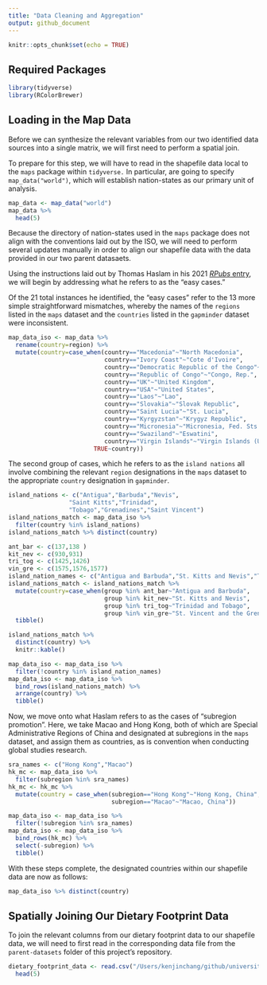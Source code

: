 ```yaml
---
title: "Data Cleaning and Aggregation"
output: github_document
---
```


```r
knitr::opts_chunk$set(echo = TRUE)
```

## Required Packages 

```r
library(tidyverse)
library(RColorBrewer)
```

## Loading in the Map Data

Before we can synthesize the relevant variables from our two identified data sources into a single matrix, we will first need to perform a spatial join. 

To prepare for this step, we will have to read in the shapefile data local to the `maps` package within `tidyverse.` In particular, are going to specify `map_data("world")`, which will establish nation-states as our primary unit of analysis.

```r
map_data <- map_data("world") 
map_data %>%
  head(5)
```

Because the directory of nation-states used in the `maps` package does not align with the conventions laid out by the ISO, we will need to perform several updates manually in order to align our shapefile data with the data provided in our two parent datasaets.

Using the instructions laid out by Thomas Haslam in his 2021 [*RPubs* entry](https://rpubs.com/Thom_JH/798825), we will begin by addressing what he refers to as the "easy cases."

Of the 21 total instances he identified, the "easy cases" refer to the 13 more simple straightforward mismatches, whereby the names of the `regions` listed in the `maps` dataset and the `countries` listed in the `gapminder` dataset were inconsistent.

```r
map_data_iso <- map_data %>% 
  rename(country=region) %>%
  mutate(country=case_when(country=="Macedonia"~"North Macedonia",
                           country=="Ivory Coast"~"Cote d'Ivoire",
                           country=="Democratic Republic of the Congo"~"Congo, Dem. Rep.",
                           country=="Republic of Congo"~"Congo, Rep.",
                           country=="UK"~"United Kingdom",
                           country=="USA"~"United States",
                           country=="Laos"~"Lao",
                           country=="Slovakia"~"Slovak Republic",
                           country=="Saint Lucia"~"St. Lucia",
                           country=="Kyrgyzstan"~"Krygyz Republic",
                           country=="Micronesia"~"Micronesia, Fed. Sts.",
                           country=="Swaziland"~"Eswatini",
                           country=="Virgin Islands"~"Virgin Islands (U.S.)",
                        TRUE~country))
```

The second group of cases, which he refers to as the `island nations` all involve combining the relevant `region` designations in the `maps` dataset to the appropriate `country` designation in `gapminder`. 

```r
island_nations <- c("Antigua","Barbuda","Nevis", 
                 "Saint Kitts","Trinidad",
                 "Tobago","Grenadines","Saint Vincent")
island_nations_match <- map_data_iso %>% 
  filter(country %in% island_nations)
island_nations_match %>% distinct(country)
```

```r
ant_bar <- c(137,138 )
kit_nev <- c(930,931)
tri_tog <- c(1425,1426)
vin_gre <- c(1575,1576,1577)
island_nation_names <- c("Antigua and Barbuda","St. Kitts and Nevis","Trinidad and Tobago","St. Vincent and the Grenadines")
island_nations_match <- island_nations_match %>% 
  mutate(country=case_when(group %in% ant_bar~"Antigua and Barbuda",
                           group %in% kit_nev~"St. Kitts and Nevis",
                           group %in% tri_tog~"Trinidad and Tobago",
                           group %in% vin_gre~"St. Vincent and the Grenadines")) %>% 
  tibble()
```

```r
island_nations_match %>%
  distinct(country) %>%
  knitr::kable()
```

```r
map_data_iso <- map_data_iso %>%
  filter(!country %in% island_nation_names)
map_data_iso <- map_data_iso %>% 
  bind_rows(island_nations_match) %>%
  arrange(country) %>%
  tibble()
```

Now, we move onto what Haslam refers to as the cases of "subregion promotion". Here, we take Macao and Hong Kong, both of which are Special Administrative Regions of China and designated at subregions in the `maps` dataset, and assign them as countries, as is convention when conducting global studies research. 

```r
sra_names <- c("Hong Kong","Macao")
hk_mc <- map_data_iso %>% 
  filter(subregion %in% sra_names)
hk_mc <- hk_mc %>%
  mutate(country = case_when(subregion=="Hong Kong"~"Hong Kong, China",
                             subregion=="Macao"~"Macao, China"))
```

```r
map_data_iso <- map_data_iso %>%
  filter(!subregion %in% sra_names)
map_data_iso <- map_data_iso %>% 
  bind_rows(hk_mc) %>%
  select(-subregion) %>% 
  tibble()
```

With these steps complete, the designated countries within our shapefile data are now as follows: 

```r
map_data_iso %>% distinct(country)
```

## Spatially Joining Our Dietary Footprint Data

To join the relevant columns from our dietary footprint data to our shapefile data, we will need to first read in the corresponding data file from the `parent-datasets` folder of this project's repository. 

```r
dietary_footprint_data <- read.csv("/Users/kenjinchang/github/university-dining-impact-model/parent-datasets/dietary_footprint_data.csv") %>%
  head(5)
```

